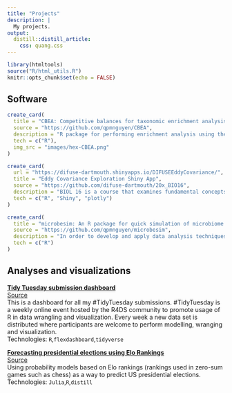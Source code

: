 ```yaml
---
title: "Projects"
description: |
  My projects.
output: 
  distill::distill_article:
    css: quang.css
---
```


```r
library(htmltools)
source("R/html_utils.R")
knitr::opts_chunk$set(echo = FALSE)
```

## Software  
```r
create_card(
  title = "CBEA: Competitive balances for taxonomic enrichment analysis",
  source = "https://github.com/qpmnguyen/CBEA",
  description = "R package for performing enrichment analysis using the CBEA approach. Contains additional support function for generalized set enrichment analysis for microbiome data",
  tech = c("R"),
  img_src = "images/hex-CBEA.png"
)
```

```r
create_card(
  url = "https://difuse-dartmouth.shinyapps.io/DIFUSEEddyCovariance/",
  title = "Eddy Covariance Exploration Shiny App",
  source = "https://github.com/difuse-dartmouth/20x_BIO16",
  description = "BIOL 16 is a course that examines fundamental concepts in the rapidly developing areas of ecology. As an part of the DIFUSE program funded by NSF at Dartmouth College, we built an interactive data visualization and analysis tool based on R Shiny for students to explore the eddy covariance technique. Students are able to view data in raw format, interact with different visualizations, as well as being able to use such data to learn about how carbon exchange differs between seasons and time of day.",
  tech = c("R", "Shiny", "plotly")
)
```
  

```r
create_card(
  title = "microbesim: An R package for quick simulation of microbiome count data",
  source = "https://github.com/qpmnguyen/microbesim",
  description = "In order to develop and apply data analysis techniques to microbiome relative abundance data, researchers often have to perform numerical simulations that approximate real data. This R package was developed in order to collect together all the common ways to simulate microbiome relative abundance data and provide a uniform interface for quick-and-dirty simulations.",
  tech = c("R")
)
```

## Analyses and visualizations  

[**Tidy Tuesday submission dashboard**](https://www.qpmnguyen.com/extras/flexdash.html)  
[Source](https://github.com/qpmnguyen/qn_tidytuesday)  
This is a dashboard for all my #TidyTuesday submissions. #TidyTuesday is a weekly online event hosted by the R4DS community to promote usage of R in data wrangling and visualization. Every week a new data set is distributed where participants are welcome to perform modelling, wranging and visualization.  
Technologies: `R`,`flexdashboard`,`tidyverse`  

[**Forecasting presidential elections using Elo Rankings**](https://www.qpmnguyen.com/posts/2021-01-10-election-prediction-using-elo/)  
[Source](https://github.com/qpmnguyen/elo_presidente)   
Using probability models based on Elo rankings (rankings used in zero-sum games such as chess) as a way to predict US presidential elections.  
Technologies: `Julia`,`R`,`distill`  







